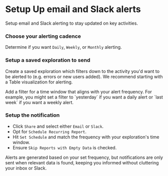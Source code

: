 
# Setup Up email and Slack alerts

Setup email and Slack alerting to stay updated on key activities.

<Steps>

### Choose your alerting cadence

Determine if you want `Daily`, `Weekly`, or `Monthly` alerting.

### Setup a saved exploration to send

Create a saved exploration which filters down to the activity you'd want to be alerted to (e.g. errors or new users added). We recommend starting with a Table visualization for alerting.

<Callout type="info">
    Add a filter for a time window that aligns with your alert frequency. For example, you might set a filter to `yesterday` if you want a daily alert or `last week` if you want a weekly alert.
</Callout>

### Setup the notification

- Click `Share` and select either `Email` or `Slack`.
- Opt for `Schedule Recurring Report`.
- Hit `Set Schedule` and match the frequency with your exploration's time window.
- Ensure `Skip Reports with Empty Data` is checked.

<Callout type="info">
    Alerts are generated based on your set frequency, but notifications are only sent when relevant data is found, keeping you informed without cluttering your inbox or Slack.
</Callout>

</Steps>